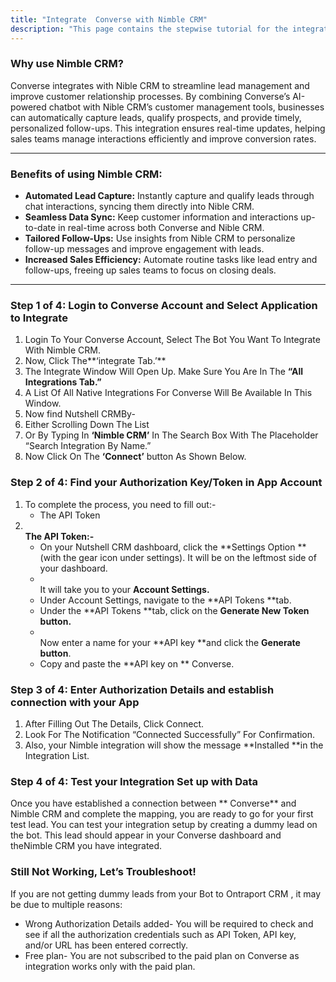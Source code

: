 ```yaml
---
title: "Integrate  Converse with Nimble CRM"
description: "This page contains the stepwise tutorial for the integration with  Converse"
---
```


### **Why use Nimble CRM?**

 Converse integrates with Nible CRM to streamline lead management and improve customer relationship processes. By combining  Converse’s AI-powered chatbot with Nible CRM’s customer management tools, businesses can automatically capture leads, qualify prospects, and provide timely, personalized follow-ups. This integration ensures real-time updates, helping sales teams manage interactions efficiently and improve conversion rates.

---

### **Benefits of using Nimble CRM:**

- **Automated Lead Capture:** Instantly capture and qualify leads through chat interactions, syncing them directly into Nible CRM.
- **Seamless Data Sync:** Keep customer information and interactions up-to-date in real-time across both  Converse and Nible CRM.
- **Tailored Follow-Ups:** Use insights from Nible CRM to personalize follow-up messages and improve engagement with leads.
- **Increased Sales Efficiency:** Automate routine tasks like lead entry and follow-ups, freeing up sales teams to focus on closing deals.

---

### **Step 1 of 4: Login to  Converse Account and Select Application to Integrate**

1. Login To Your  Converse Account, Select The Bot You Want To Integrate With Nimble CRM.
2. Now, Click The**‘integrate Tab.’** 
3. The Integrate Window Will Open Up. Make Sure You Are In The **“All Integrations Tab.”**
4. A List Of All Native Integrations For  Converse Will Be Available In This Window.
5. Now find Nutshell CRMBy-
6. Either Scrolling Down The List
7. Or By Typing In **‘Nimble CRM’** In The Search Box With The Placeholder “Search Integration By Name.”
8. Now Click On The **‘Connect’** button As Shown Below.

### **Step 2 of 4: Find your Authorization Key/Token in App Account**

1. To complete the process, you need to fill out:-
   - The API Token
2. **\
   The API Token:-**
   - On your Nutshell CRM dashboard, click the **Settings Option **(with the gear icon under settings). It will be on the leftmost side of your dashboard.
   - \
     It will take you to your **Account Settings.**
   - Under Account Settings, navigate to the **API Tokens **tab.
   - Under the **API Tokens **tab, click on the **Generate New Token button.**
   - \
     Now enter a name for your **API key **and click the **Generate button**.
   - Copy and paste the **API key on ** Converse.

### **Step 3 of 4: Enter Authorization Details and establish connection with your App**

1. After Filling Out The Details, Click Connect.
2. Look For The Notification “Connected Successfully” For Confirmation.
3. Also, your Nimble integration will show the message **Installed **in the Integration List.

### **Step 4 of 4: Test your Integration Set up with Data**

Once you have established a connection between ** Converse** and Nimble CRM and complete the mapping, you are ready to go for your first test lead. You can test your integration setup by creating a dummy lead on the bot. This lead should appear in your  Converse dashboard and theNimble CRM you have integrated.

### **Still Not Working, Let’s Troubleshoot\!**

If you are not getting dummy leads from your Bot to Ontraport CRM , it may be due to multiple reasons:

- Wrong Authorization Details added- You will be required to check and see if all the authorization credentials such as API Token, API key, and/or URL has been entered correctly.
- Free plan- You are not subscribed to the paid plan on  Converse as integration works only with the paid plan.

 